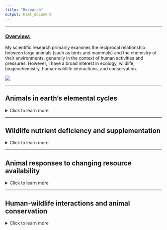 ```yaml
---
title: "Research"
output: html_document
---
```


------------------------------------------------------------------------

### [**Overview**:]{.underline}

My scientific research primarily examines the reciprocal relationship between large animals (such as birds and mammals) and the chemistry of their environments, generally in the context of human activities and pressures. However, I have a broad interest in ecology, wildlife, biogeochemistry, human-wildlife interactions, and conservation.

![](images/boat_ride_peru.png)

------------------------------------------------------------------------

## Animals in earth's elemental cycles

<details>

<summary>Click to learn more</summary>

------------------------------------------------------------------------

> ### **How do animal roles in biogeochemistry shape diverse ecosystems?**
>
> The capacity for animals to store, recycle, and disperse nutrients (such as carbon, nitrogen, phosphorus, and sodium) within and between ecosystems is increasingly recognized as critical to biosphere functioning. However, predicting these roles at varying scales remains challenging. My current research aims to improve the way we quantify and understand animal contributions to biogeochemical cycling and its implications for terrestrial ecosystems.

[**Relevant publications**:]{.underline}

• Abraham, A.J, Doughty, C., Plummer, K., and **Duvall. E.S.** 2024. Supplementary bird feeding as an overlooked contribution to local phosphorus cycles. *Frontiers in Ecology and the Environment* <https://doi.org/10.1002/fee.2793>

• Abraham, A., **Duvall, E.S.**, Ferraro, K., Webster, A., Doughty, C., le Roux, E., and D. Ellis-Soto. ([**2022**]{style="color:black"}). Understanding anthropogenic impacts on zoogeochemistry is essential for ecological restoration. *Restoration Ecology* <https://doi.org/10.1111/rec.13778>

![A yellow-rumped Cacique depositing nutrients into a palm swamp in Sucusari, Loreto, Peru. (1/13/2022)](C:\Users\ethan\OneDrive\Documents\Github\Repos\website\images\birdpoop6.png)

</details>

------------------------------------------------------------------------

## Wildlife nutrient deficiency and supplementation

<details>

<summary>Click to learn more</summary>

------------------------------------------------------------------------

> ### **How does nutritional limitation influence wildlife ecology and functions?**
>
> Animals face many challenges for survival in the wild, including the acquisition of essential nutrients needed to grow, survive, and reproduce. My research examines the causes and consequences of nutrient deficiency in mammals and birds. I am particularly fascinated by how herbivorous animals adapt to sodium deficiency, and how such adaptations influence animal roles in ecosystem processes. I am also interested in how birds cope with high calcium requirements needed to lay eggs and grow remarkably fast in the wild. I combine field and modeling approaches to estimate animal nutrition, deficiency, and subsequent responses.

[**Relevant publications**:]{.underline}

• **Duvall, E.**, Griffiths, B., Clauss, M., and A. Abraham (**2023**). Allometry of sodium requirements and mineral lick use among herbivorous mammals. *Oikos* <https://doi.org/10.1111/oik.10058>

• Abraham A., **Duvall, E.**, le Roux, E., Ganswindt, A., Clauss, M., Doughty, C., and A. Webster ([**2023**]{style="color:black"}) Anthropogenic supply of nutrients in a wildlife reserve may compromise conservation success. *Biological Conservation* <https://doi.org/10.1016/j.biocon.2023.110149>

• **Duvall, E.** Hoeneisen, N., Suárez, E., and A. Flecker (**2024**) Geophagy by a large herbivore (capybara, *Hydrochoerus hydrochaeris*) driven by a human sodium supply. *Biotropica* <https://doi.org/10.1111/btp.13314>

![Red howler monkeys consuming mineral-rich clay in Yasuni, Ecuador](C:\Users\ethan\OneDrive\Documents\Github\Repos\website\images\howler_monkey1.png)

</details>

------------------------------------------------------------------------

## Animal responses to changing resource availability

<details>

<summary>Click to learn more</summary>

------------------------------------------------------------------------

> ### **How do wildlife communities cope with changing resources?** 
>
> Humans have altered ecosystems at every corner of our planet. Wildlife populations must now adapt to dynamic changes in the relative abundance, accessability, and quality of food resources. My research examines how animals respond to anthropogenic changes in resource availability (e.g., food, nutrients) and anthropogenic resource subsidies.

[**Relevant publications**:]{.underline}

• Abraham A., **Duvall, E.**, le Roux, E., Ganswindt, A., Clauss, M., Doughty, C., and A. Webster ([**2023**]{style="color:black"}) Anthropogenic supply of nutrients in a wildlife reserve may compromise conservation success. *Biological Conservation* <https://doi.org/10.1016/j.biocon.2023.110149>

• **Duvall, E.** ([**2022**]{style="color:black"}). Spatiotemporal responses of bald eagles to changes in salmon carcass availability in the Pacific Northwest. *Northwest Science* Vol 95. <https://doi.org/10.3955/046.095.0306>

![Surveying bald eagles on the Nooksack River](C:\Users\ethan\OneDrive\Documents\Github\Repos\website\images\eagle2.png)

</details>

------------------------------------------------------------------------

## Human-wildlife interactions and animal conservation

<details>

<summary>Click to learn more</summary>

------------------------------------------------------------------------

> ### **How can humans and wildlife co-exist sustainably?**
>
> In order to find solutions to biodiversity decline, we must find ways in which humans and wildlife can co-exist. I am increasingly interested in understanding social barriers to animal restoration (rewilding) and working directly with people on the front lines of wildlife conservation.

[**Relevant publications**:]{.underline}

• **Duvall, E.**, Schwabe, E., and K. Steensma (2023). A win-win between farmers and an apex-predator: investigating the relationship between bald eagles and dairy farms. *Ecosphere* <https://doi.org/10.1002/ecs2.4456>

![Peccary Waorani hunting](C:\Users\ethan\OneDrive\Documents\Github\Repos\website\images\ecuador_waorani_hunting.png)

</details>
